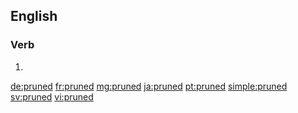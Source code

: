==English==

===Verb===
{{head|en|verb form}}

# {{en-past of|prune}}

[[de:pruned]]
[[fr:pruned]]
[[mg:pruned]]
[[ja:pruned]]
[[pt:pruned]]
[[simple:pruned]]
[[sv:pruned]]
[[vi:pruned]]